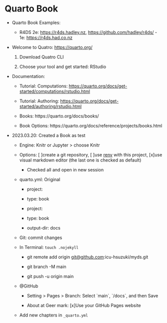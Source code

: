 # Quarto Book {#quarto-book}

-   Quarto Book Examples:

    -   R4DS 2e: <https://r4ds.hadley.nz>, <https://github.com/hadley/r4ds/> - 1e: <https://r4ds.had.co.nz>

-   Welcome to Quatro: <https://quarto.org/>

    1.  Download Quatro CLI

    2.  Choose your tool and get started: RStudio

-   Documentation:

    -   Tutorial: Computations: <https://quarto.org/docs/get-started/computations/rstudio.html>

    -   Tutorial: Authoring: <https://quarto.org/docs/get-started/authoring/rstudio.html>

    -   Books: https://quarto.org/docs/books/

    -   Book Options: https://quarto.org/docs/reference/projects/books.html

-   2023.03.20: Created a Book as test

    -   Engine: Knitr or Jupyter \> choose Knitr

    -   Options: \[ \]create a git repository, \[ \]use [renv](https://rstudio.github.io/renv/) with this project, \[x\]use visual markdown editor (the last one is checked as default)

        -   Checked all and open in new session

    -   quarto.yml: Original

        -   project:

        -    type: book

        -   project:

        -    type: book

        -    output-dir: docs

    -   Git: commit changes

    -   In Terminal: `touch .nojekyll`

        -   git remote add origin [git\@github.com](mailto:git@github.com):icu-hsuzuki/myds.git

        -   git branch -M main

        -   git push -u origin main

    -   \@GitHub

        -   Setting \> Pages \> Branch: Select \`main\`, \`/docs\`, and then Save

        -   About at Geer mark: \[x\]Use your GitHub Pages website

    -   Add new chapters in `_quarto.yml`
